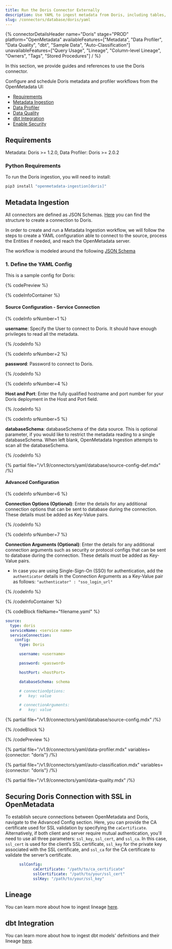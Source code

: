 ```yaml
---
title: Run the Doris Connector Externally
description: Use YAML to ingest metadata from Doris, including tables, partitions, and profiling.
slug: /connectors/database/doris/yaml
---
```









{% connectorDetailsHeader
name="Doris"
stage="PROD"
platform="OpenMetadata"
availableFeatures=["Metadata", "Data Profiler", "Data Quality", "dbt", "Sample Data", "Auto-Classification"]
unavailableFeatures=["Query Usage", "Lineage", "Column-level Lineage", "Owners", "Tags", "Stored Procedures"]
/ %}

In this section, we provide guides and references to use the Doris connector.

Configure and schedule Doris metadata and profiler workflows from the OpenMetadata UI:

- [Requirements](#requirements)
- [Metadata Ingestion](#metadata-ingestion)
- [Data Profiler](#data-profiler)
- [Data Quality](#data-quality)
- [dbt Integration](#dbt-integration)
- [Enable Security](#securing-doris-connection-with-ssl-in-openmetadata)

<ExternalIngestionDeployment />

## Requirements

Metadata: Doris >= 1.2.0, Data Profiler: Doris >= 2.0.2

### Python Requirements

<PythonRequirements />

To run the Doris ingestion, you will need to install:

```bash
pip3 install "openmetadata-ingestion[doris]"
```

## Metadata Ingestion

All connectors are defined as JSON Schemas.
[Here](https://github.com/open-metadata/OpenMetadata/blob/main/openmetadata-spec/src/main/resources/json/schema/entity/services/connections/database/dorisConnection.json)
you can find the structure to create a connection to Doris.

In order to create and run a Metadata Ingestion workflow, we will follow
the steps to create a YAML configuration able to connect to the source,
process the Entities if needed, and reach the OpenMetadata server.

The workflow is modeled around the following
[JSON Schema](https://github.com/open-metadata/OpenMetadata/blob/main/openmetadata-spec/src/main/resources/json/schema/metadataIngestion/workflow.json)

### 1. Define the YAML Config

This is a sample config for Doris:

{% codePreview %}

{% codeInfoContainer %}

#### Source Configuration - Service Connection

{% codeInfo srNumber=1 %}

**username**: Specify the User to connect to Doris. It should have enough privileges to read all the metadata.

{% /codeInfo %}

{% codeInfo srNumber=2 %}

**password**: Password to connect to Doris.

{% /codeInfo %}

{% codeInfo srNumber=4 %}

**Host and Port**: Enter the fully qualified hostname and port number for your Doris deployment in the Host and Port field.

{% /codeInfo %}

{% codeInfo srNumber=5 %}

**databaseSchema**: databaseSchema of the data source. This is optional parameter, if you would like to restrict the metadata reading to a single databaseSchema. When left blank, OpenMetadata Ingestion attempts to scan all the databaseSchema.

{% /codeInfo %}

{% partial file="/v1.9/connectors/yaml/database/source-config-def.mdx" /%}

<IngestionSinkDef />

<WorkflowConfigDef />

#### Advanced Configuration

{% codeInfo srNumber=6 %}

**Connection Options (Optional)**: Enter the details for any additional connection options that can be sent to database during the connection. These details must be added as Key-Value pairs.

{% /codeInfo %}

{% codeInfo srNumber=7 %}

**Connection Arguments (Optional)**: Enter the details for any additional connection arguments such as security or protocol configs that can be sent to database during the connection. These details must be added as Key-Value pairs.

- In case you are using Single-Sign-On (SSO) for authentication, add the `authenticator` details in the Connection Arguments as a Key-Value pair as follows: `"authenticator" : "sso_login_url"`

{% /codeInfo %}

{% /codeInfoContainer %}

{% codeBlock fileName="filename.yaml" %}

```yaml {% isCodeBlock=true %}
source:
  type: doris
  serviceName: <service name>
  serviceConnection:
    config:
      type: Doris
```
```yaml {% srNumber=1 %}
      username: <username>
```
```yaml {% srNumber=2 %}
      password: <password>
```
```yaml {% srNumber=4 %}
      hostPort: <hostPort>
```
```yaml {% srNumber=5 %}
      databaseSchema: schema
```

```yaml {% srNumber=6 %}
      # connectionOptions:
      #   key: value
```
```yaml {% srNumber=7 %}
      # connectionArguments:
      #   key: value
```

{% partial file="/v1.9/connectors/yaml/database/source-config.mdx" /%}

<IngestionSink />

<WorkflowConfig />

{% /codeBlock %}

{% /codePreview %}

<IngestionCli />

{% partial file="/v1.9/connectors/yaml/data-profiler.mdx" variables={connector: "doris"} /%}

{% partial file="/v1.9/connectors/yaml/auto-classification.mdx" variables={connector: "doris"} /%}

{% partial file="/v1.9/connectors/yaml/data-quality.mdx" /%}

## Securing Doris Connection with SSL in OpenMetadata

To establish secure connections between OpenMetadata and Doris, navigate to the Advanced Config section. Here, you can provide the CA certificate used for SSL validation by specifying the `caCertificate`. Alternatively, if both client and server require mutual authentication, you'll need to use all three parameters: `ssl_key`, `ssl_cert`, and `ssl_ca`. In this case, `ssl_cert` is used for the client’s SSL certificate, `ssl_key` for the private key associated with the SSL certificate, and `ssl_ca` for the CA certificate to validate the server’s certificate.

```yaml
      sslConfig:
            caCertificate: "/path/to/ca_certificate"
            sslCertificate: "/path/to/your/ssl_cert"
            sslKey: "/path/to/your/ssl_key"
```

## Lineage

You can learn more about how to ingest lineage [here](/connectors/ingestion/workflows/lineage).

## dbt Integration

You can learn more about how to ingest dbt models' definitions and their lineage [here](/connectors/ingestion/workflows/dbt).

